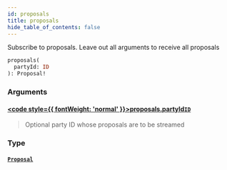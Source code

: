 ```yaml
---
id: proposals
title: proposals
hide_table_of_contents: false
---
```








Subscribe to proposals. Leave out all arguments to receive all proposals

```graphql
proposals(
  partyId: ID
): Proposal!
```


### Arguments

#### [<code style={{ fontWeight: 'normal' }}>proposals.<b>partyId</b></code>](#)<Bullet />[`ID`](/testnet/api/graphql/scalars/id) <Badge class="secondary" text="scalar"/>
> Optional party ID whose proposals are to be streamed
> 

### Type

#### [`Proposal`](/testnet/api/graphql/objects/proposal) <Badge class="secondary" text="object"/>
> 
> 






